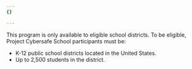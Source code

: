 ```yaml
---
{}

---
```


This program is only available to eligible school districts. To be eligible, Project Cybersafe School participants must be:

* K-12 public school districts located in the United States.
* Up to 2,500 students in the district.
